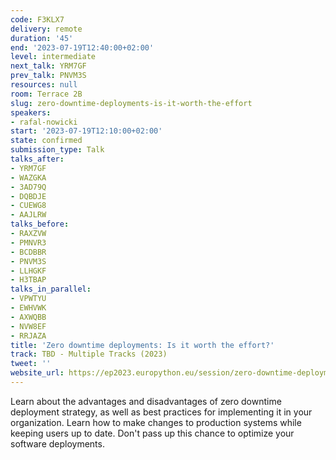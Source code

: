 ```yaml
---
code: F3KLX7
delivery: remote
duration: '45'
end: '2023-07-19T12:40:00+02:00'
level: intermediate
next_talk: YRM7GF
prev_talk: PNVM3S
resources: null
room: Terrace 2B
slug: zero-downtime-deployments-is-it-worth-the-effort
speakers:
- rafal-nowicki
start: '2023-07-19T12:10:00+02:00'
state: confirmed
submission_type: Talk
talks_after:
- YRM7GF
- WAZGKA
- 3AD79Q
- DQBDJE
- CUEWG8
- AAJLRW
talks_before:
- RAXZVW
- PMNVR3
- BCDBBR
- PNVM3S
- LLHGKF
- H3TBAP
talks_in_parallel:
- VPWTYU
- EWHVWK
- AXWQBB
- NVW8EF
- RRJAZA
title: 'Zero downtime deployments: Is it worth the effort?'
track: TBD - Multiple Tracks (2023)
tweet: ''
website_url: https://ep2023.europython.eu/session/zero-downtime-deployments-is-it-worth-the-effort
---
```


Learn about the advantages and disadvantages of zero downtime deployment strategy, as well as best practices for implementing it in your organization. Learn how to make changes to production systems while keeping users up to date. Don't pass up this chance to optimize your software deployments.
